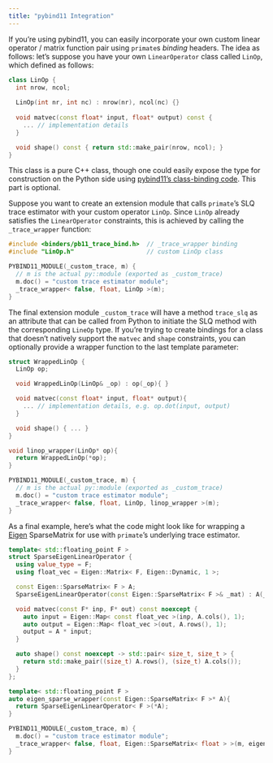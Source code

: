 ```yaml
---
title: "pybind11 Integration"
---
```


If you're using pybind11, you can easily incorporate your own custom linear operator / matrix function pair using `primate`s _binding_ headers. The idea as follows: let's suppose you have your own `LinearOperator` class called `LinOp`, which defined as follows: 

```cpp
class LinOp {
  int nrow, ncol;
  
  LinOp(int nr, int nc) : nrow(nr), ncol(nc) {}
  
  void matvec(const float* input, float* output) const {
    ... // implementation details 
  }

  void shape() const { return std::make_pair(nrow, ncol); }
}
```

This class is a pure C++ class, though one could easily expose the type for construction on the Python side using [pybind11's class-binding code](https://pybind11.readthedocs.io/en/stable/advanced/classes.html). This part is optional. 

Suppose you want to create an extension module that calls `primate`'s SLQ trace estimator with your custom operator `LinOp`. 
Since `LinOp` already satisfies the `LinearOperator` constraints, this is achieved by calling the `_trace_wrapper` function: 

```cpp
#include <binders/pb11_trace_bind.h>  // _trace_wrapper binding  
#include "LinOp.h"                    // custom LinOp class  

PYBIND11_MODULE(_custom_trace, m) {   
  // m is the actual py::module (exported as _custom_trace)
  m.doc() = "custom trace estimator module";
  _trace_wrapper< false, float, LinOp >(m); 
}
```

The final extension module `_custom_trace` will have a method `trace_slq` as an attribute that can be called from Python to initiate the SLQ method with the corresponding `LineOp` type. If you're trying to create bindings for a class that doesn't natively support the `matvec` and `shape` constraints, you can optionally provide a wrapper function to the last template parameter: 

```cpp
struct WrappedLinOp {
  LinOp op;

  void WrappedLinOp(LinOp& _op) : op(_op){ }

  void matvec(const float* input, float* output){
    ... // implementation details, e.g. op.dot(input, output)
  }

  void shape() { ... }
}

void linop_wrapper(LinOp* op){
  return WrappedLinOp(*op);
}

PYBIND11_MODULE(_custom_trace, m) {   
  // m is the actual py::module (exported as _custom_trace)
  m.doc() = "custom trace estimator module";
  _trace_wrapper< false, float, LinOp, linop_wrapper >(m); 
}
```

As a final example, here's what the code might look like for wrapping a [Eigen]() SparseMatrix for use with `primate`'s underlying trace estimator. 

```cpp
template< std::floating_point F >
struct SparseEigenLinearOperator {
  using value_type = F;
  using float_vec = Eigen::Matrix< F, Eigen::Dynamic, 1 >;

  const Eigen::SparseMatrix< F > A;  
  SparseEigenLinearOperator(const Eigen::SparseMatrix< F >& _mat) : A(_mat){}

  void matvec(const F* inp, F* out) const noexcept {
    auto input = Eigen::Map< const float_vec >(inp, A.cols(), 1); 
    auto output = Eigen::Map< float_vec >(out, A.rows(), 1);
    output = A * input; 
  }

  auto shape() const noexcept -> std::pair< size_t, size_t > {
    return std::make_pair((size_t) A.rows(), (size_t) A.cols());
  }
};

template< std::floating_point F >
auto eigen_sparse_wrapper(const Eigen::SparseMatrix< F >* A){
  return SparseEigenLinearOperator< F >(*A);
}

PYBIND11_MODULE(_custom_trace, m) {
  m.doc() = "custom trace estimator module";
  _trace_wrapper< false, float, Eigen::SparseMatrix< float > >(m, eigen_sparse_wrapper< float >); 
}
```
